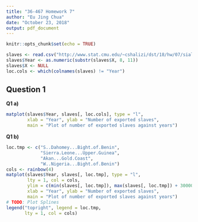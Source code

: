 ```yaml
---
title: "36-467 Homework 7"
author: "Eu Jing Chua"
date: "October 23, 2018"
output: pdf_document
---
```


```r
knitr::opts_chunk$set(echo = TRUE)
```

```r
slaves <- read.csv("http://www.stat.cmu.edu/~cshalizi/dst/18/hw/07/sial.csv")
slaves$Year <- as.numeric(substr(slaves$X, 8, 11))
slaves$X <- NULL
loc.cols <- which(colnames(slaves) != "Year")
```

## Question 1

**Q1 a)**
```r
matplot(slaves$Year, slaves[, loc.cols], type = "l",
        xlab = "Year", ylab = "Number of exported slaves",
        main = "Plot of number of exported slaves against years")
```

**Q1 b)**
```r
loc.tmp <- c("S..Dahomey...Bight.of.Benin",
             "Sierra.Leone...Upper.Guinea",
             "Akan...Gold.Coast",
             "W..Nigeria...Bight.of.Benin")
cols <- rainbow(4)
matplot(slaves$Year, slaves[, loc.tmp], type = "l",
        lty = 1, col = cols,
        ylim = c(min(slaves[, loc.tmp]), max(slaves[, loc.tmp]) + 30000),
        xlab = "Year", ylab = "Number of exported slaves",
        main = "Plot of number of exported slaves against years")
# TODO: Plot Splines
legend("topright", legend = loc.tmp,
       lty = 1, col = cols)
```

